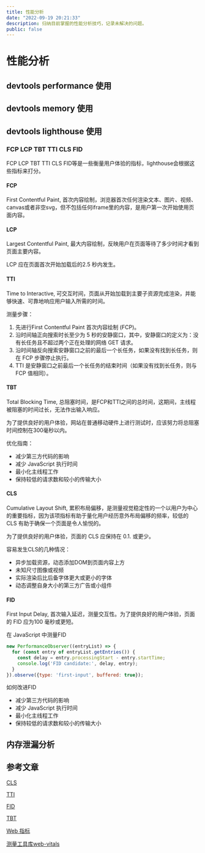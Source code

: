 ```yaml
---
title: 性能分析
date: "2022-09-19 20:21:33"
description: 归纳目前掌握的性能分析技巧，记录未解决的问题。
public: false
---
```


# 性能分析

## devtools performance 使用

## devtools memory 使用

## devtools lighthouse 使用

### FCP LCP TBT TTI CLS FID

FCP LCP TBT TTI CLS FID等是一些衡量用户体验的指标，lighthouse会根据这些指标来打分。

#### FCP

First Contentful Paint, 首次内容绘制，浏览器首次任何渲染文本、图片、视频、canvas或者非空svg，但不包括任何iframe里的内容，是用户第一次开始使用页面内容。

#### LCP

Largest Contentful Paint, 最大内容绘制，反映用户在页面等待了多少时间才看到页面主要内容。

LCP 应在页面首次开始加载后的2.5 秒内发生。

#### TTI

Time to Interactive, 可交互时间，页面从开始加载到主要子资源完成渲染，并能够快速、可靠地响应用户输入所需的时间。

测量步骤：
1. 先进行First Contentful Paint 首次内容绘制 (FCP)。
2. 沿时间轴正向搜索时长至少为 5 秒的安静窗口，其中，安静窗口的定义为：没有长任务且不超过两个正在处理的网络 GET 请求。
3. 沿时间轴反向搜索安静窗口之前的最后一个长任务，如果没有找到长任务，则在 FCP 步骤停止执行。
4. TTI 是安静窗口之前最后一个长任务的结束时间（如果没有找到长任务，则与 FCP 值相同）。

#### TBT

Total Blocking Time, 总阻塞时间，是FCP和TTI之间的总时间，这期间，主线程被阻塞的时间过长，无法作出输入响应。

为了提供良好的用户体验，网站在普通移动硬件上进行测试时，应该努力将总阻塞时间控制在300毫秒以内。

优化指南：
- 减少第三方代码的影响
- 减少 JavaScript 执行时间
- 最小化主线程工作
- 保持较低的请求数和较小的传输大小

#### CLS

Cumulative Layout Shift, 累积布局偏移，是测量视觉稳定性的一个以用户为中心的重要指标，因为该项指标有助于量化用户经历意外布局偏移的频率，较低的 CLS 有助于确保一个页面是令人愉悦的。

为了提供良好的用户体验，页面的 CLS 应保持在 0.1. 或更少。

容易发生CLS的几种情况：
- 异步加载资源，动态添加DOM到页面内容上方
- 未知尺寸图像或视频
- 实际渲染后比后备字体更大或更小的字体
- 动态调整自身大小的第三方广告或小组件

#### FID

First Input Delay, 首次输入延迟，测量交互性。为了提供良好的用户体验，页面的 FID 应为100 毫秒或更短。

在 JavaScript 中测量FID

```javaScript
new PerformanceObserver((entryList) => {
  for (const entry of entryList.getEntries()) {
    const delay = entry.processingStart - entry.startTime;
    console.log('FID candidate:', delay, entry);
  }
}).observe({type: 'first-input', buffered: true});
```

如何改进FID

- 减少第三方代码的影响
- 减少 JavaScript 执行时间
- 最小化主线程工作
- 保持较低的请求数和较小的传输大小

## 内存泄漏分析


## 参考文章

[CLS](https://web.dev/cls/)

[TTI](https://web.dev/tti/)

[FID](https://web.dev/fid/)

[TBT](https://web.dev/lighthouse-total-blocking-time/)

[Web 指标](https://web.dev/vitals/)

[测量工具库web-vitals](https://github.com/GoogleChrome/web-vitals)

